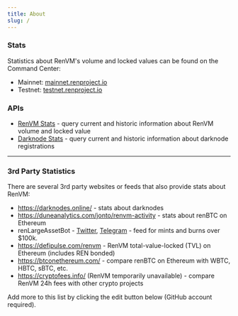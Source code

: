 ```yaml
---
title: About
slug: /
---
```



<DocTag type={DocType.Explanation} />

### Stats

Statistics about RenVM's volume and locked values can be found on the Command Center:

- Mainnet: [mainnet.renproject.io](https://mainnet.renproject.io)
- Testnet: [testnet.renproject.io](https://testnet.renproject.io)

### APIs

- [RenVM Stats](./renvm-stats) - query current and historic information about RenVM volume and locked value
- [Darknode Stats](./darknode-stats) - query current and historic information about darknode registrations

<hr />

### 3rd Party Statistics

There are several 3rd party websites or feeds that also provide stats about RenVM:

- https://darknodes.online/ - stats about darknodes
- https://duneanalytics.com/jonto/renvm-activity - stats about renBTC on Ethereum
- renLargeAssetBot - [Twitter](https://twitter.com/RenAssetsBot), [Telegram](https://t.me/renLargeAssetsBot) - feed for mints and burns over $100k.
- https://defipulse.com/renvm - RenVM total-value-locked (TVL) on Ethereum (includes REN bonded)
- https://btconethereum.com/ - compare renBTC on Ethereum with WBTC, HBTC, sBTC, etc.
- https://cryptofees.info/ (RenVM temporarily unavailable) - compare RenVM 24h fees with other crypto projects

Add more to this list by clicking the edit button below (GitHub account required).
